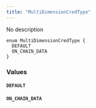 ```yaml
---
title: "MultiDimensionCredType"
---
```


No description

```
enum MultiDimensionCredType {
  DEFAULT
  ON_CHAIN_DATA
}

```

### Values[](#values "Direct link to heading")

#### `DEFAULT`[](#default "Direct link to heading")

#### `ON_CHAIN_DATA`[](#on%5Fchain%5Fdata "Direct link to heading")